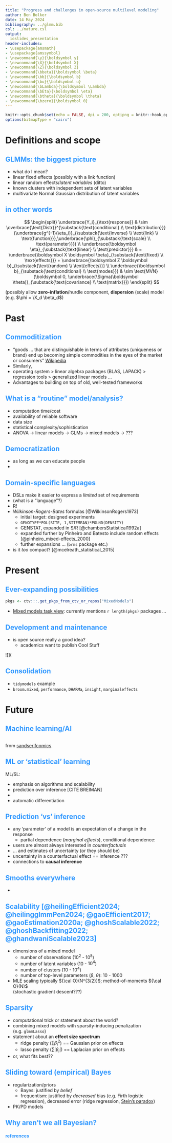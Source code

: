 ```yaml
---
title: "Progress and challenges in open-source multilevel modeling"
author: Ben Bolker
date: 14 May 2024
bibliography: ../glmm.bib
csl: ../nature.csl
output:
  ioslides_presentation
header-includes:
- \usepackage{amsmath}
- \usepackage{amssymbol}
- \newcommand{\y}{\boldsymbol y}
- \newcommand{\X}{\boldsymbol X}
- \newcommand{\Z}{\boldsymbol Z}
- \newcommand{\bbeta}{\boldsymbol \beta}
- \newcommand{\bb}{\boldsymbol b}
- \newcommand{\bu}{\boldsymbol u}
- \newcommand{\bLambda}{\boldsymbol \Lambda}
- \newcommand{\bEta}{\boldsymbol \eta}
- \newcommand{\btheta}{\boldsymbol \theta}
- \newcommand{\bzero}{\boldsymbol 0}
---
```


<style>
.refs {
   font-size: 14px;
}
h2 { 
 color: #3399ff;		
}
h3 { 
 color: #3399ff;		
}
.title-slide {
   background-color: #55bbff;
}

<!-- https://stackoverflow.com/questions/50378349/force-column-break-in-rmarkdown-ioslides-columns-2-layout -->
.forceBreak { -webkit-column-break-after: always; break-after: column; }
</style>

```r
knitr::opts_chunk$set(echo = FALSE, dpi = 200, optipng = knitr::hook_optipng)
options(bitmapType = "cairo")
```

# Definitions and scope

## GLMMs: the biggest picture

* what do I mean?
* linear fixed effects (possibly with a link function)
* linear random effects/*latent variables* (ditto)
* known clusters with independent sets of latent variables
* multivariate Normal Gaussian distribution of latent variables

## in other words

$$
\begin{split}
\underbrace{Y_i}_{\text{response}} & \sim \overbrace{\text{Distr}}^{\substack{\text{conditional} \\ \text{distribution}}}(\underbrace{g^{-1}(\eta_i)}_{\substack{\text{inverse} \\ \text{link} \\ \text{function}}},\underbrace{\phi}_{\substack{\text{scale} \\ \text{parameter}}}) \\
\underbrace{\boldsymbol \eta}_{\substack{\text{linear} \\ \text{predictor}}} & 
 = 
\underbrace{\boldsymbol X \boldsymbol \beta}_{\substack{\text{fixed} \\ \text{effects}}} + 
\underbrace{\boldsymbol Z \boldsymbol b}_{\substack{\text{random} \\ \text{effects}}}
\\
\underbrace{\boldsymbol b}_{\substack{\text{conditional} \\ \text{modes}}}  & 
\sim \text{MVN}(\boldsymbol 0, \underbrace{\Sigma(\boldsymbol \theta)}_{\substack{\text{covariance} \\ \text{matrix}}})
\end{split}
$$


(possibly allow **zero-inflation**/hurdle component, **dispersion** (scale) model (e.g. $\phi = \X_d \beta_d$)

# Past

## Commoditization

* "goods ... that are distinguishable in terms of attributes (uniqueness or brand) end up becoming simple commodities in the eyes of the market or consumers" [Wikipedia](https://en.wikipedia.org/wiki/Commoditization)
* Similarly, 
* operating system > linear algebra packages (BLAS, LAPACK) > regression tools > generalized linear models ...
* Advantages to building on top of old, well-tested frameworks

## What is a "routine" model/analysis?

* computation time/cost
* availability of reliable software
* data size
* statistical complexity/sophistication
* ANOVA → linear models → GLMs → mixed models → ???

## Democratization

* as long as we can educate people
* 

## Domain-specific languages

* DSLs make it easier to express a *limited* set of requirements
* (what is a "language"?)
* R!
* *Wilkinson-Rogers-Bates* formulas [@WilkinsonRogers1973]
    * initial target: designed experiments
	* `GENOTYPE*POL(SITE, 1,SITEMEAN)*POLND(DENSITY)`
	* GENSTAT, expanded in S/R [@chambersStatistical1992a]
	* expanded further by Pinheiro and Batesto include random effects [@pinheiro_mixed-effects_2000]
    * further expansions ... (`brms` package etc.)
* is it *too* compact? [@mcelreath_statistical_2015]
	
	
# Present

## Ever-expanding possibilities

```r
pkgs <- ctv:::.get_pkgs_from_ctv_or_repos("MixedModels")
```

* [Mixed models task view](https://cran.r-project.org/web/views/MixedModels.html): currently mentions `r length(pkgs)` packages ...

## Development and maintenance {.columns-2}

* is open source really a good idea?
   * academics want to publish Cool Stuff


<p class="forceBreak"></p>

![](

## Consolidation


* `tidymodels` example
* `broom.mixed`, `performance`, `DHARMa`, `insight`, `marginaleffects`

# Future

## Machine learning/AI

![]()

from [sandserifcomics](https://www.instagram.com/sandserifcomics/)

## ML or 'statistical' learning

ML/SL:

* emphasis on algorithms and scalability
* prediction over inference [CITE BREIMAN]
* 
* automatic differentiation



## Prediction 'vs' inference

* any 'parameter' of a model is an expectation of a change in the response
   * partial dependence (*marginal effects*), conditional dependence: 
* users are almost always interested in *counterfactuals*
* ... and estimates of uncertainty (or they should be)
* uncertainty in a counterfactual effect == inference ???
* connections to **causal inference**

## Smooths everywhere

* 

## Scalability [@heilingEfficient2024; @heilingglmmPen2024; @gaoEfficient2017; @gaoEstimation2020a; @ghoshScalable2022; @ghoshBackfitting2022; @ghandwaniScalable2023]

* dimensions of a mixed model
   * number of observations ($10^2$ - $10^8$)
   * number of latent variables ($10$ - $10^4$)
   * number of clusters ($10$ - $10^4$)
   * number of top-level parameters ($\beta$, $\theta$): $10$ - $1000$
* MLE scaling typically ${\cal O}(N^{3/2})$; method-of-moments ${\cal O}(N)$  
(stochastic gradient descent???)

## Sparsity

* computational trick or statement about the world?
* combining mixed models with sparsity-inducing penalization (e.g. `glmmLasso`)
* statement about an **effect size spectrum**
   * ridge penalty ($\sum \beta_i^2$) == Gaussian prior on effects
   * lasso penalty ($\sum |\beta_i|$) == Laplacian prior on effects
* or, what fits best??

## Sliding toward (empirical) Bayes

* regularization/priors
   * Bayes: justified by *belief*
   * frequentism: justified by *decreased* bias (e.g. Firth logistic regression), decreased error (ridge regression, [Stein's paradox](https://en.wikipedia.org/wiki/Stein%27s_example))
* PK/PD models

## Why aren't we all Bayesian?

## references {.refs}

